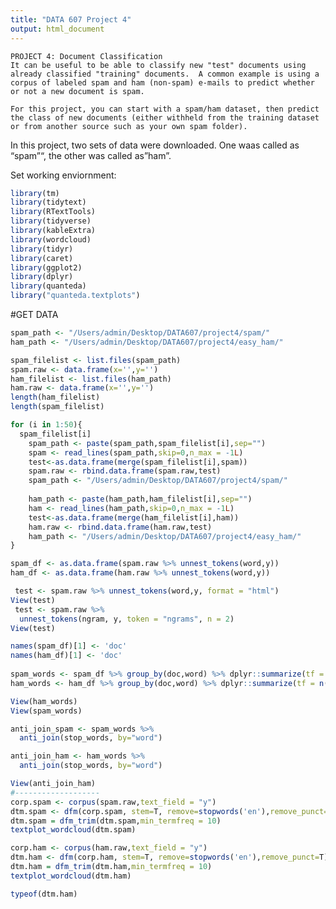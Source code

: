 ```yaml
---
title: "DATA 607 Project 4"
output: html_document
---
```


```
PROJECT 4: Document Classification
It can be useful to be able to classify new "test" documents using already classified "training" documents.  A common example is using a corpus of labeled spam and ham (non-spam) e-mails to predict whether or not a new document is spam.  

For this project, you can start with a spam/ham dataset, then predict the class of new documents (either withheld from the training dataset or from another source such as your own spam folder). 
```

In this project, two sets of data were downloaded.  One waas called as "spam"", the other was called as "ham".  

Set working enviornment:
```r
library(tm)
library(tidytext)
library(RTextTools)
library(tidyverse)
library(kableExtra)
library(wordcloud)
library(tidyr)
library(caret)
library(ggplot2)
library(dplyr)
library(quanteda)
library("quanteda.textplots")
```
#GET DATA
```r
spam_path <- "/Users/admin/Desktop/DATA607/project4/spam/"
ham_path <- "/Users/admin/Desktop/DATA607/project4/easy_ham/"

spam_filelist <- list.files(spam_path)
spam.raw <- data.frame(x='',y='')
ham_filelist <- list.files(ham_path)
ham.raw <- data.frame(x='',y='')
length(ham_filelist)
length(spam_filelist)

for (i in 1:50){
  spam_filelist[i]
    spam_path <- paste(spam_path,spam_filelist[i],sep="")
    spam <- read_lines(spam_path,skip=0,n_max = -1L)
    test<-as.data.frame(merge(spam_filelist[i],spam))
    spam.raw <- rbind.data.frame(spam.raw,test)
    spam_path <- "/Users/admin/Desktop/DATA607/project4/spam/"
    
    ham_path <- paste(ham_path,ham_filelist[i],sep="")
    ham <- read_lines(ham_path,skip=0,n_max = -1L)
    test<-as.data.frame(merge(ham_filelist[i],ham))
    ham.raw <- rbind.data.frame(ham.raw,test)
    ham_path <- "/Users/admin/Desktop/DATA607/project4/easy_ham/"
}

spam_df <- as.data.frame(spam.raw %>% unnest_tokens(word,y))
ham_df <- as.data.frame(ham.raw %>% unnest_tokens(word,y))

 test <- spam.raw %>% unnest_tokens(word,y, format = "html")
View(test)
 test <- spam.raw %>%
  unnest_tokens(ngram, y, token = "ngrams", n = 2)
View(test)

names(spam_df)[1] <- 'doc'
names(ham_df)[1] <- 'doc'
            
spam_words <- spam_df %>% group_by(doc,word) %>% dplyr::summarize(tf = n())
ham_words <- ham_df %>% group_by(doc,word) %>% dplyr::summarize(tf = n())

View(ham_words)
View(spam_words)

anti_join_spam <- spam_words %>%
  anti_join(stop_words, by="word")

anti_join_ham <- ham_words %>%
  anti_join(stop_words, by="word")

View(anti_join_ham)
#-------------------
corp.spam <- corpus(spam.raw,text_field = "y")
dtm.spam <- dfm(corp.spam, stem=T, remove=stopwords('en'),remove_punct=T)
dtm.spam = dfm_trim(dtm.spam,min_termfreq = 10)
textplot_wordcloud(dtm.spam)

corp.ham <- corpus(ham.raw,text_field = "y")
dtm.ham <- dfm(corp.ham, stem=T, remove=stopwords('en'),remove_punct=T)
dtm.ham = dfm_trim(dtm.ham,min_termfreq = 10)
textplot_wordcloud(dtm.ham)

typeof(dtm.ham)
```
